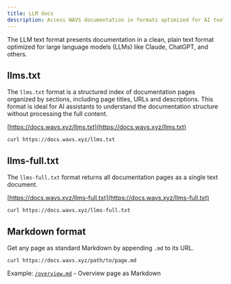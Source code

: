 ```yaml
---
title: LLM docs
description: Access WAVS documentation in formats optimized for AI tools and integration.
---
```




The LLM text format presents documentation in a clean, plain text format optimized for large language models (LLMs) like Claude, ChatGPT, and others.

## llms.txt

The `llms.txt` format is a structured index of documentation pages organized by sections, including page titles, URLs and descriptions. This format is ideal for AI assistants to understand the documentation structure without processing the full content.

[https://docs.wavs.xyz/llms.txt](https://docs.wavs.xyz/llms.txt)

```
curl https://docs.wavs.xyz/llms.txt
```

## llms-full.txt

The `llms-full.txt` format returns all documentation pages as a single text document.

[https://docs.wavs.xyz/llms-full.txt](https://docs.wavs.xyz/llms-full.txt)

```
curl https://docs.wavs.xyz/llms-full.txt
```

## Markdown format

Get any page as standard Markdown by appending `.md` to its URL.

```
curl https://docs.wavs.xyz/path/to/page.md
```

Example: [`/overview.md`](/overview.md) - Overview page as Markdown

```
